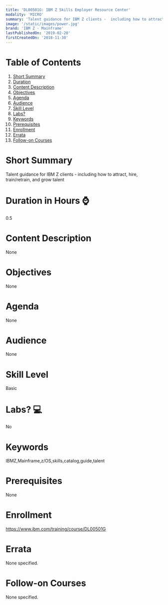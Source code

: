 ```yaml
---
title: 'DL00501G: IBM Z Skills Employer Resource Center'
modality: 'MICRO'
summary: 'Talent guidance for IBM Z clients -  including how to attract, hire, train/retrain, and grow talent'
image: '/static/images/power.jpg'
brand: 'IBM Z - Mainframe'
lastPublishedOn: '2019-02-20'
firstCreatedOn: '2018-11-30'
---
```

# Table of Contents
1.  [Short Summary](#short-summary)
2.  [Duration](#duration-in-hours-)
3.  [Content Description](#content-description)
4.  [Objectives](#objectives)
5.  [Agenda](#agenda)
6.  [Audience](#audience)
7.  [Skill Level](#skill-level)
8.  [Labs?](#labs-)
9.  [Keywords](#keywords)
10. [Prerequisites](#prerequisites)
11. [Enrollment](#enrollment)
12. [Errata](#errata)
13. [Follow-on Courses](#follow-on-courses)

# Short Summary
Talent guidance for IBM Z clients -  including how to attract, hire, train/retrain, and grow talent

# Duration in Hours ⌚
0.5

# Content Description
None

# Objectives
None

# Agenda
None

# Audience
None

# Skill Level
Basic

# Labs? 💻
No

# Keywords
IBMZ,Mainframe,z/OS,skills,catalog,guide,talent

# Prerequisites
None

# Enrollment
https://www.ibm.com/training/course/DL00501G

# Errata
None specified.

# Follow-on Courses
None specified.


